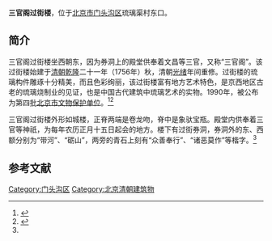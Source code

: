 {{文物保护单位
|级别 = 省级
|省区市 = 北京市
|图片 = 
|名称 = 三官阁过街楼
|编号 = 4-7
|分类 = 古建筑
|时代 = [[清|清]]
|所在 = [[门头沟区|门头沟区]]琉璃渠村
|登录 = 1990年2月23日
}}
'''三官阁过街楼'''，位于[[北京市|北京市]][[门头沟区|门头沟区]]琉璃渠村东口。

==简介==
三官阁过街楼坐西朝东，因为券洞上的殿堂供奉着文昌等三官，又称“三官阁”。该过街楼始建于[[清朝|清朝]][[乾隆|乾隆]]二十一年（1756年）秋，清朝[[光绪|光绪]]年间重修。过街楼的琉璃构件雕琢十分精美，而且色彩绚丽，该过街楼富有地方艺术特色，是京西地区古老的琉璃烧制业的见证，也是中国古代建筑中琉璃艺术的实物。1990年，被公布为第四批[[北京市文物保护单位|北京市文物保护单位]]。<ref>{{Cite web |url=http://wh.bjmtg.gov.cn/cms/mtgww/wwsy/wbdwsj/n8814487924.html |title=三官阁过街楼，门头沟文委，于2014-01-06查阅 |access-date=2014-01-07 |archive-url=https://web.archive.org/web/20140107181859/http://wh.bjmtg.gov.cn/cms/mtgww/wwsy/wbdwsj/n8814487924.html |archive-date=2014-01-07 |dead-url=yes }}</ref><ref name=bjww>{{Cite web |url=http://beijingww.qianlong.com/2/2007/07/26/22@31534.htm |title=朝阳下的琉璃金龙，北京文网，2007-07-26 |access-date=2014-01-07 |archive-url=https://web.archive.org/web/20140107181744/http://beijingww.qianlong.com/2/2007/07/26/22@31534.htm |archive-date=2014-01-07 |dead-url=yes }}</ref>

三官阁过街楼外形如城楼，正脊两端是卷龙吻，脊中是象驮宝瓶。殿堂内供奉着三官等神祇，为每年农历正月十五日起会的地方。楼下有过街券洞，券洞外的东、西额分别为“带河”、“砺山”，两旁的青石上刻有“众善奉行”、“诸恶莫作”等楷字。<ref name=bjww/>

==参考文献==
{{reflist}}

{{北京市文物保护单位}}
[[Category:门头沟区|Category:门头沟区]]
[[Category:北京清朝建筑物|Category:北京清朝建筑物]]